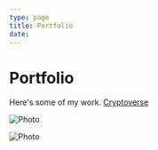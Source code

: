 ```yaml
---
type: page
title: Portfolio
date: 
---
```


# Portfolio

Here's some of my work.
[Cryptoverse ](https://cryptoapp-sigma.vercel.app/)


<Image
  src="/images/CRYPTO.jpg"
  alt="Photo"
  width={1125}
  height={750}
  priority
  className="next-image"
/>


<Image
  src="/images/ETH.jpg"
  alt="Photo"
  width={1125}
  height={750}
  priority
  className="next-image"
/>

